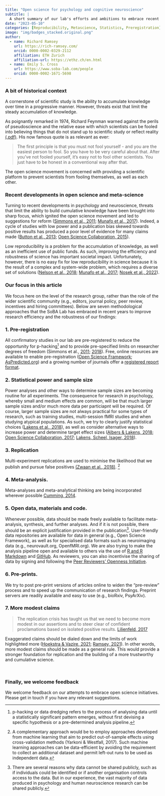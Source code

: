 ```yaml
---
title: "Open science for psychology and cognitive neuroscience"
subtitle: | 
  A short summary of our lab's efforts and ambitions to embrace recent deveopments in methods and meta-science  
date: "2023-05-10"
categories: [Reproducibility, Metascience, Statistics, Preregistration]
image: "img/badges_stacked.original.png"
author:
  - name: Richard Ramsey
    url: https://rich-ramsey.com/
    orcid: 0000-0002-0329-2112
    affiliation: ETH Zurich
    affiliation-url: https://ethz.ch/en.html
  - name: Emily S. Cross
    url: https://www.soba-lab.com/people
    orcid: 0000-0002-1671-5698
---
```


### A bit of historical context

A cornerstone of scientific study is the ability to accumulate knowledge over time in a progressive manner. However, threats exist that limit the steady accumulation of knowledge.

As poignantly remarked in 1974, Richard Feynman warned against the perils of pseudoscience and the relative ease with which scientists can be fooled into believing things that do not stand up to scientific study or reflect reality [(.pdf)](img/Feynman_74_CargoCult.pdf){target="_blank"}. His now famous quote is as relevant as ever:

> The first principle is that you must not fool yourself - and you are the easiest person to fool. So you have to be very careful about that. After you've not fooled yourself, it's easy not to fool other scientists. You just have to be honest in a conventional way after that.

The open science movement is concerned with providing a scientific platform to prevent scientists from fooling themselves, as well as each other.​

### Recent developments in open science and meta-science

Turning to recent developments in psychology and neuroscience, threats that limit the ability to build cumulative knowledge have been brought into sharp focus, which ignited the open science movement and led to suggestions for reform ([Simmons et al., 2011](https://doi.org/10.1177/0956797611417632); [Munafo et al., 2017](http://dx.doi.org/10.1038/s41562-016-0021)). Indeed, a cycle of studies with low power and a publication bias skewed towards positive results has produced a poor level of evidence for many claims made ([Button et al., 2013](http://dx.doi.org/10.1038/nrn3475); [Open Science Collaboration, 2015](http://www.sciencemag.org/content/349/6251/aac4716.abstract)).

Low reproducibility is a problem for the accumulation of knowledge, as well as an inefficient use of public funds. As such, improving the efficiency and robustness of science has important societal impact. Unfortunately, however, there is no easy fix for low reproducibility in science because it is the result of a complex and system-wide problem, which requires a diverse set of solutions ([Nelson et al., 2018](https://www.annualreviews.org/doi/10.1146/annurev-psych-122216-011836); [Munafo et al., 2017](http://dx.doi.org/10.1038/s41562-016-0021); [Nosek et al., 2022](https://www.annualreviews.org/doi/abs/10.1146/annurev-psych-020821-114157)).

### Our focus in this article

We focus here on the level of the research group, rather than the role of the wider scientific community (e.g., editors, journal policy, peer review, incentives and hiring committees). Below are seven methodological approaches that the SoBA Lab has embraced in recent years to improve research efficiency and the robustness of our findings:

### 1. Pre-registration

All confirmatory studies in our lab are pre-registered to reduce the opportunity for p-hacking[^1] and to provide pre-specified limits on researcher degrees of freedom (Simmons et al., [2011](https://doi.org/10.1177/0956797611417632); [2018](http://journals.sagepub.com/doi/abs/10.1177/1745691617698146)). Free, online resources are available to enable pre-registration ([Open Science Framework](http://www.osf.io); [AsPredicted.org](http://www.AsPredicted.org)) and a growing number of journals offer a [registered report format](https://cos.io/rr/).

[^1]: p-hacking or data dredging refers to the process of analysing data until a statistically significant pattern emerges, without first devising a specific hypothesis or a pre-determined analysis pipeline.

### 2. Statistical power and sample size

Power analyses and other ways to determine sample sizes are becoming routine for all experiments. The consequence for research in psychology, whereby small and medium effects are common, will be that much larger sample sizes and/or much more data per particiapnt will be required. Of course, larger sample sizes are not always practical for some types of research, such as training studies, multi-session fMRI studies and when studying atypical populations. As such, we try to clearly justify statistical choices ([Lakens et al., 2018](https://doi.org/10.1038/s41562-018-0311-x)), as well as consider alternative ways to increase power and determine target effect sizes ([Albers & Lakens, 2018](https://doi.org/10.1016/j.jesp.2017.09.004); [Open Science Collaboration, 2017](https://doi.org/10.1002/9781119095910.ch1); [Lakens, Scheel, Isager, 2018](https://doi.org/10.1177/2515245918770963)).

### 3. Replication

Multi-experiment replications are used to minimise the likelihood that we publish and pursue false positives [(Zwaan et al., 2018)](https://doi.org/10.1017/S0140525X17001972). [^2]

[^2]: A complementary approach would be to employ approaches developed from machine learning that aim to predict out-of-sample effects using cross-validation methods (Yarkoni & Westfall, 2017). Such machine learning approaches can be data-efficient by avoiding the requirement to collect an additional dataset and permit left-out runs to be used as independent data.

### 4. Meta-analysis.

Meta-analyses and meta-analytical thinking are being incorporated wherever possible [Cumming, 2014](https://doi.org/10.1177/0956797613504966).

### 5. Open data, materials and code.

Whenever possible, data should be made freely available to facilitate meta-analysis, synthesis, and further analyses. And if it is not possible, there should be an explicit justification provided in the publication[^3]. User-friendly data repositories are available for data in general (e.g., Open Science Framework), as well as for specialised data formats such as neuroimaging data (e.g., neurovault.org, OpenfMRI.org). We are also trying to make the analysis pipeline open and available to others via the use of [R and R Markdown](https://rmarkdown.rstudio.com/) and [GitHub](https://github.com/). As reviewers, you can also incentivise the sharing of data by signing and following the [Peer Reviewers' Openness Initiative](https://www.opennessinitiative.org/the-initiative/).

[^3]: There are several reasons why data cannot be shared publicly, such as if individuals could be identified or if another organisation controls access to the data. But in our experience, the vast majority of data produced in psychology and human neuroscience research can be shared publicly.

### 6. Pre-prints.

We try to post pre-print versions of articles online to widen the "pre-review" process and to speed up the communication of research findings. Preprint servers are readily available and easy to use (e.g., bioRxiv, PsyArXiv).

### 7. More modest claims

> The replication crisis has taught us that we need to become more modest in our assertions and to steer clear of confident proclamations based on isolated positive results. [Lilienfeld, 2017](https://doi.org/10.1177/1745691616687745)

Exaggerated claims should be dialed down and the limits of work highlighted more ([Hoekstra & Vazire, 2021](https://www.nature.com/articles/s41562-021-01203-8); [Ramsey, 2021](https://doi.org/10.1525/collabra.24091)). In other words, more modest claims should be made as a general rule. This would provide a stronger foundation for replication and the building of a more trustworthy and cumulative science.

<br>

### Finally, we welcome feedback

We welcome feedback on our attempts to embrace open science initiatives. Please get in touch if you have any relevant suggestions.
